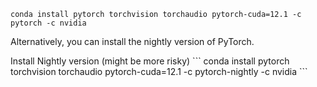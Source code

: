 ```
conda install pytorch torchvision torchaudio pytorch-cuda=12.1 -c pytorch -c nvidia
```

Alternatively, you can install the nightly version of PyTorch.

<Accordion title="Install Nightly">
<Warning>Install Nightly version (might be more risky)</Warning>
```
conda install pytorch torchvision torchaudio pytorch-cuda=12.1 -c pytorch-nightly -c nvidia
```
</Accordion>